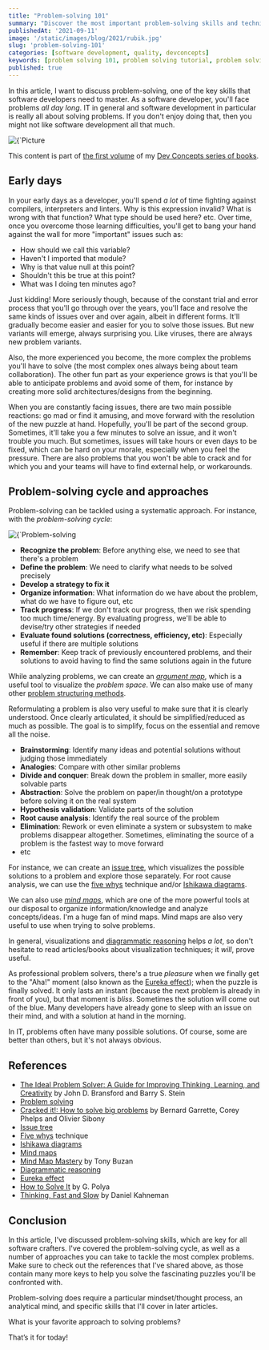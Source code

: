 ```yaml
---
title: "Problem-solving 101"
summary: "Discover the most important problem-solving skills and techniques."
publishedAt: '2021-09-11'
image: '/static/images/blog/2021/rubik.jpg'
slug: 'problem-solving-101'
categories: [software development, quality, devconcepts]
keywords: [problem solving 101, problem solving tutorial, problem solving, tutorial, troubleshooting, problem solving skills]
published: true
---
```


In this article, I want to discuss problem-solving, one of the key skills that software developers need to master. As a software developer, you'll face problems *all day long*. IT in general and software development in particular is really all about solving problems. If you don't enjoy doing that, then you might not like software development all that much.

<BlogPostCenteredContent>
  <Image
    alt={`Picture courtesy of https://unsplash.com/@alandelacruz4`}
    src={`/static/images/blog/2021/rubik.jpg`}
    width={2089}
    height={1175}
    priority
  />
</BlogPostCenteredContent>

This content is part of <a href="https://developassion.gumroad.com/l/DevConcepts-Volume-01-SoftwareCraft" rel="noopener"> the first volume</a> of my <a href="https://dev-concepts.dev" rel="noopener">Dev Concepts series of books</a>.

## Early days

In your early days as a developer, you'll spend _a lot_ of time fighting against compilers, interpreters and linters. Why is this expression invalid? What is wrong with that function? What type should be used here? etc. Over time, once you overcome those learning difficulties, you'll get to bang your hand against the wall for more "important" issues such as:

* How should we call this variable?
* Haven't I imported that module?
* Why is that value null at this point?
* Shouldn't this be true at this point?
* What was I doing ten minutes ago?

Just kidding! More seriously though, because of the constant trial and error process that you'll go through over the years, you'll face and resolve the same kinds of issues over and over again, albeit in different forms. It'll gradually become easier and easier for you to solve those issues. But new variants will emerge, always surprising you. Like viruses, there are always new problem variants.

Also, the more experienced you become, the more complex the problems you'll have to solve (the most complex ones always being about team collaboration). The other fun part as your experience grows is that you'll be able to anticipate problems and avoid some of them, for instance by creating more solid architectures/designs from the beginning.

When you are constantly facing issues, there are two main possible reactions: go mad or find it amusing, and move forward with the resolution of the new puzzle at hand. Hopefully, you'll be part of the second group. Sometimes, it'll take you a few minutes to solve an issue, and it won't trouble you much. But sometimes, issues will take hours or even days to be fixed, which can be hard on your morale, especially when you feel the pressure. There are also problems that you won't be able to crack and for which you and your teams will have to find external help, or workarounds.

## Problem-solving cycle and approaches

Problem-solving can be tackled using a systematic approach. For instance, with the *problem-solving cycle*:

<BlogPostCenteredContent>
  <Image
    alt={`Problem-solving cycle`}
    src={`/static/images/blog/2021/problem-solving-cycle.svg`}
    width={867}
    height={167}
    priority
  />
</BlogPostCenteredContent>

* **Recognize the problem**: Before anything else, we need to see that there's a problem
* **Define the problem**: We need to clarify what needs to be solved precisely
* **Develop a strategy to fix it**
* **Organize information**: What information do we have about the problem, what do we have to figure out, etc
* **Track progress**: If we don't track our progress, then we risk spending too much time/energy. By evaluating progress, we'll be able to devise/try other strategies if needed
* **Evaluate found solutions (correctness, efficiency, etc)**: Especially useful if there are multiple solutions
* **Remember**: Keep track of previously encountered problems, and their solutions to avoid having to find the same solutions again in the future

While analyzing problems, we can create an [*argument map*](https://en.wikipedia.org/wiki/Argument_map), which is a useful tool to visualize the _problem space_. We can also make use of many other [problem structuring methods](https://en.wikipedia.org/wiki/Problem_structuring_methods).

Reformulating a problem is also very useful to make sure that it is clearly understood. Once clearly articulated, it should be simplified/reduced as much as possible. The goal is to simplify, focus on the essential and remove all the noise.

* **Brainstorming**: Identify many ideas and potential solutions without judging those immediately
* **Analogies**: Compare with other similar problems
* **Divide and conquer**: Break down the problem in smaller, more easily solvable parts
* **Abstraction**: Solve the problem on paper/in thought/on a prototype before solving it on the real system
* **Hypothesis validation**: Validate parts of the solution
* **Root cause analysis**: Identify the real source of the problem
* **Elimination**: Rework or even eliminate a system or subsystem to make problems disappear altogether. Sometimes, eliminating the source of a problem is the fastest way to move forward
* etc

For instance, we can create an [issue tree](https://en.wikipedia.org/wiki/Issue_tree), which visualizes the possible solutions to a problem and explore those separately. For root cause analysis, we can use the [five whys](https://en.wikipedia.org/wiki/Five_whys) technique and/or [Ishikawa diagrams](https://en.wikipedia.org/wiki/Ishikawa_diagram).

We can also use [*mind maps*](https://en.wikipedia.org/wiki/Mind_map), which are one of the more powerful tools at our disposal to organize information/knowledge and analyze concepts/ideas. I'm a huge fan of mind maps. Mind maps are also very useful to use when trying to solve problems.

In general, visualizations and [diagrammatic reasoning](https://en.wikipedia.org/wiki/Diagrammatic_reasoning) helps _a lot_, so don't hesitate to read articles/books about visualization techniques; it _will_, prove useful.

As professional problem solvers, there's a true _pleasure_ when we finally get to the "Aha!" moment (also known as the [Eureka effect](https://en.wikipedia.org/wiki/Eureka_effect)); when the puzzle is finally solved. It only lasts an instant (because the next problem is already in front of you), but that moment is _bliss_. Sometimes the solution will come out of the blue. Many developers have already gone to sleep with an issue on their mind, and with a solution at hand in the morning.

In IT, problems often have many possible solutions. Of course, some are better than others, but it's not always obvious.

## References

* [The Ideal Problem Solver: A Guide for Improving Thinking, Learning, and Creativity](https://www.amazon.com/Ideal-Problem-Solver-Improving-Creativity/dp/0716722046?tag=dsebastien00-20) by John D. Bransford and Barry S. Stein
* [Problem solving](https://en.wikipedia.org/wiki/Problem_solving)
* [Cracked it!: How to solve big problems](https://www.amazon.com/Cracked-problems-solutions-strategy-consultants-ebook/dp/B07DMFYH2R?tag=dsebastien00-20) by Bernard Garrette, Corey Phelps and Olivier Sibony
* [Issue tree](https://en.wikipedia.org/wiki/Issue_tree)
* [Five whys](https://en.wikipedia.org/wiki/Five_whys) technique
* [Ishikawa diagrams](https://en.wikipedia.org/wiki/Ishikawa_diagram)
* [Mind maps](https://en.wikipedia.org/wiki/Mind_map)
* [Mind Map Mastery](https://www.amazon.com/Mind-Map-Mastery-Complete-Learning/dp/1786781417?tag=dsebastien00-20) by Tony Buzan
* [Diagrammatic reasoning](https://en.wikipedia.org/wiki/Diagrammatic_reasoning)
* [Eureka effect](https://en.wikipedia.org/wiki/Eureka_effect)
* [How to Solve It](https://www.amazon.com/How-Solve-Aspect-Mathematical-Method/dp/069116407X?tag=dsebastien00-20) by G. Polya
* [Thinking, Fast and Slow](https://www.amazon.com/dp/0141033576?tag=dsebastien00-20) by Daniel Kahneman

## Conclusion

In this article, I've discussed problem-solving skills, which are key for all software crafters. I've covered the problem-solving cycle, as well as a number of approaches you can take to tackle the most complex problems. Make sure to check out the references that I've shared above, as those contain many more keys to help you solve the fascinating puzzles you'll be confronted with.

Problem-solving does require a particular mindset/thought process, an analytical mind, and specific skills that I'll cover in later articles.

What is your favorite approach to solving problems?

That’s it for today!

<BlogPostSignature />



